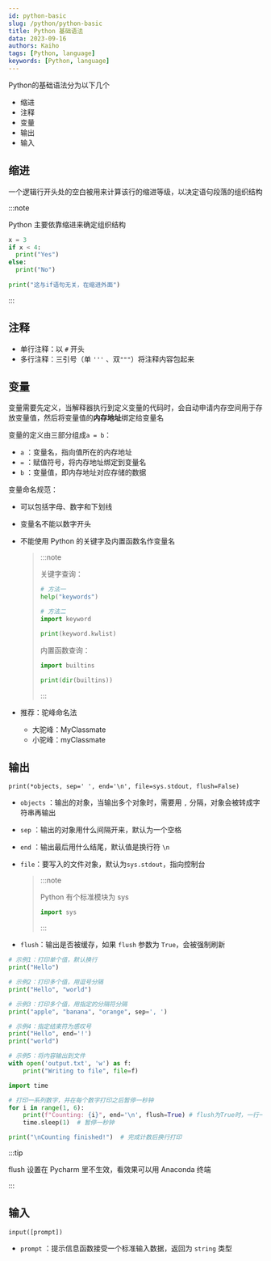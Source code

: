 ```yaml
---
id: python-basic
slug: /python/python-basic
title: Python 基础语法
data: 2023-09-16
authors: Kaiho
tags: [Python, language]
keywords: [Python, language]
---
```


Python的基础语法分为以下几个

- 缩进
- 注释
- 变量
- 输出
- 输入



## 缩进

一个逻辑行开头处的空白被用来计算该行的缩进等级，以决定语句段落的组织结构

:::note

Python 主要依靠缩进来确定组织结构

```python
x = 3
if x < 4:
  print("Yes")
else:
  print("No")
  
print("这与if语句无关，在缩进外面")
```

:::



## 注释

- 单行注释：以 `#` 开头
- 多行注释：三引号（单 `'''` 、双`"""`）将注释内容包起来



## 变量

变量需要先定义，当解释器执行到定义变量的代码时，会自动申请内存空间用于存放变量值，然后将变量值的**内存地址**绑定给变量名

变量的定义由三部分组成`a = b`：

- `a` ：变量名，指向值所在的内存地址
- `=` ：赋值符号，将内存地址绑定到变量名
- `b` ：变量值，即内存地址对应存储的数据

变量命名规范：

- 可以包括字母、数字和下划线

- 变量名不能以数字开头

- 不能使用 Python 的关键字及内置函数名作变量名

  > :::note
  >
  > 关键字查询：
  >
  > ```python
  > # 方法一
  > help("keywords")
  > ```
  >
  > ```python
  > # 方法二
  > import keyword
  > 
  > print(keyword.kwlist)
  > ```
  >
  > 内置函数查询：
  >
  > ```python
  > import builtins
  > 
  > print(dir(builtins))
  > ```
  >
  > :::

- 推荐：驼峰命名法

  - 大驼峰：MyClassmate
  - 小驼峰：myClassmate



## 输出

`print(*objects, sep=' ', end='\n', file=sys.stdout, flush=False)`

- `objects` ：输出的对象，当输出多个对象时，需要用 `,` 分隔，对象会被转成字符串再输出

- `sep` ：输出的对象用什么间隔开来，默认为一个空格

- `end` ：输出最后用什么结尾，默认值是换行符 `\n`

- `file`：要写入的文件对象，默认为`sys.stdout`，指向控制台

  > :::note
  >
  > Python 有个标准模块为 sys
  >
  > ```python
  > import sys
  > ```
  >
  > :::

- `flush`：输出是否被缓存，如果 `flush` 参数为 `True`，会被强制刷新

```python
# 示例1：打印单个值，默认换行
print("Hello")

# 示例2：打印多个值，用逗号分隔
print("Hello", "world")

# 示例3：打印多个值，用指定的分隔符分隔
print("apple", "banana", "orange", sep=', ')

# 示例4：指定结束符为感叹号
print("Hello", end='!')
print("world")

# 示例5：将内容输出到文件
with open('output.txt', 'w') as f:
    print("Writing to file", file=f)

```

```python
import time

# 打印一系列数字，并在每个数字打印之后暂停一秒钟
for i in range(1, 6):
    print(f"Counting: {i}", end='\n', flush=True) # flush为True时，一行一行打印，flush为False时，一次性打印
    time.sleep(1)  # 暂停一秒钟

print("\nCounting finished!")  # 完成计数后换行打印

```

:::tip

flush 设置在 Pycharm 里不生效，看效果可以用 Anaconda 终端

:::



## 输入

`input([prompt])`

- `prompt` ：提示信息函数接受一个标准输入数据，返回为 `string` 类型



